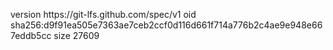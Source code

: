 version https://git-lfs.github.com/spec/v1
oid sha256:d9f91ea505e7363ae7ceb2ccf0d116d661f714a776b2c4ae9e948e667eddb5cc
size 27609

